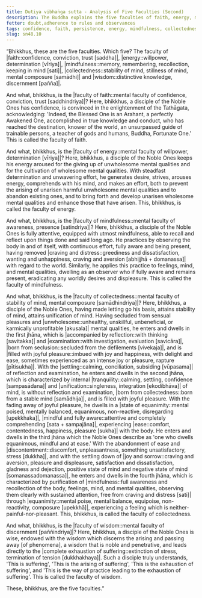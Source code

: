 ```yaml
---
title: Dutiya vibhaṅga sutta - Analysis of Five Faculties (Second)
description: The Buddha explains the five faculties of faith, energy, mindfulness, collectedness, and wisdom.
fetter: doubt,adherence to rules and observances
tags: confidence, faith, persistence, energy, mindfulness, collectedness, wisdom, faculties, sn, sn45-56, sn48
slug: sn48.10
---
```


“Bhikkhus, these are the five faculties. Which five? The faculty of |faith::confidence, conviction, trust [saddha]|, |energy::willpower, determination [vīriya]|, |mindfulness::memory, remembering, recollection, keeping in mind [sati]|, |collectedness::stability of mind, stillness of mind, mental composure [samādhi]| and |wisdom::distinctive knowledge, discernment [pañña]|.

And what, bhikkhus, is the |faculty of faith::mental faculty of confidence, conviction, trust [saddhindriya]|? Here, bhikkhus, a disciple of the Noble Ones has confidence, is convinced in the enlightenment of the Tathāgata, acknowledging: 'Indeed, the Blessed One is an Arahant, a perfectly Awakened One, accomplished in true knowledge and conduct, who has reached the destination, knower of the world, an unsurpassed guide of trainable persons, a teacher of gods and humans, Buddha, Fortunate One.' This is called the faculty of faith.

And what, bhikkhus, is the |faculty of energy::mental faculty of willpower, determination [vīriya]|? Here, bhikkhus, a disciple of the Noble Ones keeps his energy aroused for the giving up of unwholesome mental qualities and for the cultivation of wholesome mental qualities. With steadfast determination and unwavering effort, he generates desire, strives, arouses energy, comprehends with his mind, and makes an effort, both to prevent the arising of unarisen harmful unwholesome mental qualities and to abandon existing ones, and to bring forth and develop unarisen wholesome mental qualities and enhance those that have arisen. This, bhikkhus, is called the faculty of energy.

And what, bhikkhus, is the |faculty of mindfulness::mental faculty of awareness, presence [satindriya]|? Here, bhikkhus, a disciple of the Noble Ones is fully attentive, equipped with utmost mindfulness, able to recall and reflect upon things done and said long ago. He practices by observing the body in and of itself, with continuous effort, fully aware and being present, having removed |craving and distress::greediness and dissatisfaction, wanting and unhappiness, craving and aversion [abhijjhā + domanassa]| with regard to the world. Similarly, he applies this practice to feelings, mind, and mental qualities, dwelling as an observer who if fully aware and remains present, eradicating any worldly desires and displeasure. This is called the faculty of mindfulness.

And what, bhikkhus, is the |faculty of collectedness::mental faculty of stability of mind, mental composure [samādhindriya]|? Here, bhikkhus, a disciple of the Noble Ones, having made letting go his basis, attains stability of mind, attains unification of mind. Having secluded from sensual pleasures and |unwholesome::unhealthy, unskillful, unbeneficial, or karmically unprofitable [akusala]| mental qualities, he enters and dwells in the first jhāna, which is |accompanied by reflection::with thinking [savitakka]| and |examination::with investigation, evaluation [savicāra]|, |born from seclusion::secluded from the defilements [vivekaja]|, and is |filled with joyful pleasure::imbued with joy and happiness, with delight and ease, sometimes experienced as an intense joy or pleasure, rapture [pītisukha]|. With the |settling::calming, conciliation, subsiding [vūpasama]| of reflection and examination, he enters and dwells in the second jhāna, which is characterized by internal |tranquility::calming, settling, confidence [sampasādana]| and |unification::singleness, integration [ekodibhāva]| of mind, is without reflection and examination, |born from collectedness::born from a stable mind [samādhija]|, and is filled with joyful pleasure. With the fading away of joyful pleasure, he dwells in a |state of equanimity::mental poised, mentally balanced, equanimous, non-reactive, disregarding [upekkhaka]|, |mindful and fully aware::attentive and completely comprehending [sata + sampajāna]|, experiencing |ease::comfort, contentedness, happiness, pleasure [sukha]| with the body. He enters and dwells in the third jhāna which the Noble Ones describe as 'one who dwells equanimous, mindful and at ease.' With the abandonment of ease and |discontentment::discomfort, unpleasantness, something unsatisfactory, stress [dukkha]|, and with the settling down of |joy and sorrow::craving and aversion, pleasure and displeasure, satisfaction and dissatisfaction, gladness and dejection, positive state of mind and negative state of mind [somanassadomanassa]|, he enters and dwells in the fourth jhāna, which is characterized by purification of |mindfulness::full awareness and recollection of the body, feelings, mind, and mental qualities, observing them clearly with sustained attention, free from craving and distress [sati]| through |equanimity::mental poise, mental balance, equipoise, non-reactivity, composure [upekkhā]|, experiencing a feeling which is neither-painful-nor-pleasant. This, bhikkhus, is called the faculty of collectedness.

And what, bhikkhus, is the |faculty of wisdom::mental faculty of discernment [paññindriya]|? Here, bhikkhus, a disciple of the Noble Ones is wise, endowed with the wisdom which discerns the arising and passing away [of phenomena], a wisdom that is noble and penetrative, and leads directly to the |complete exhaustion of suffering::extinction of stress, termination of tension [dukkhakhaya]|. Such a disciple truly understands, 'This is suffering', 'This is the arising of suffering', 'This is the exhaustion of suffering', and 'This is the way of practice leading to the exhaustion of suffering'. This is called the faculty of wisdom.

These, bhikkhus, are the five faculties.”
